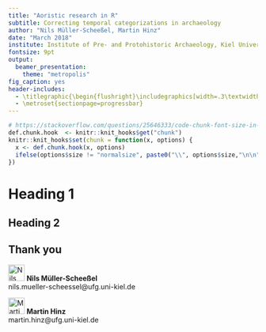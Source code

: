 ```yaml
---
title: "Aoristic research in R"
subtitle: Correcting temporal categorizations in archaeology
author: "Nils Müller-Scheeßel, Martin Hinz"
date: "March 2018"
institute: Institute of Pre- and Protohistoric Archaeology, Kiel University
fontsize: 9pt
output:
  beamer_presentation:
    theme: "metropolis"
fig_caption: yes
header-includes:
  - \titlegraphic{\begin{flushright}\includegraphics[width=.3\textwidth]{../images/logos/isaak_with_text.png}\end{flushright}\hfill}
  - \metroset{sectionpage=progressbar}
---
```


```r
# https://stackoverflow.com/questions/25646333/code-chunk-font-size-in-rmarkdown-with-knitr-and-latex
def.chunk.hook  <- knitr::knit_hooks$get("chunk")
knitr::knit_hooks$set(chunk = function(x, options) {
  x <- def.chunk.hook(x, options)
  ifelse(options$size != "normalsize", paste0("\\", options$size,"\n\n", x, "\n\n \\normalsize"), x)
})
```

# Heading 1

## Heading 2

## Thank you

![Nils](../images/nils.jpg){ width=33px }
**Nils Müller-Scheeßel**                   
nils.mueller-scheessel@ufg.uni-kiel.de  



![Martin](../images/martin.png){ width=33px }
**Martin Hinz**              
martin.hinz@ufg.uni-kiel.de
